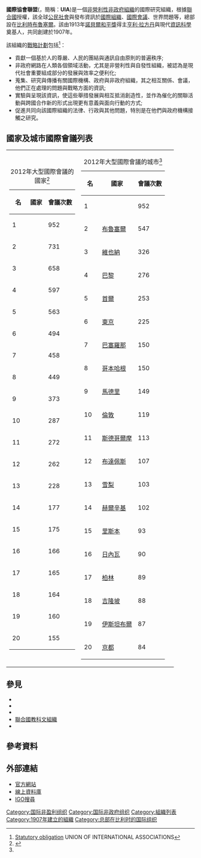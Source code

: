 {{Infobox Non-profit
| Non-profit_name = 國際協會聯盟
| Non-profit_logo = File:UIA_logo.png
| Non-profit_type = 研究組織
| founded_date = 1907年
| founder = 
| location = {{Flagicon|Belgium}} [[布魯塞爾|布魯塞爾]]
| origins = 
| key_people = 
| area_served = 比利時與世界各地
| focus = 蒐集、研究與傳播
| method = 會議
| revenue = 
| endowment = 
| num_volunteers = 
| num_employees = 
| num_members = 
| owner = 
| Non-profit_slogan = 
| homepage = [http://www.uia.org/ www.uia.org]
| tax_exempt = 
| dissolved = 
| footnotes = 
}}
'''國際協會聯盟'''({{lang-en|Union of International Associations}}，簡稱：'''UIA''')是一個[[非營利|非營利性]][[非政府組織|非政府組織]]的國際研究組織，根據[[聯合國|聯合國]]授權，該全球[[公民社會|公民社會]]與發布資訊於[[國際組織|國際組織]]、[[國際會議|國際會議]]、世界問題等，總部設在[[比利時|比利時]][[布魯塞爾|布魯塞爾]]。該由1913年[[諾貝爾和平獎|諾貝爾和平獎]]得主[[亨利·拉方丹|亨利·拉方丹]]與現代[[資訊科學|資訊科學]]奠基人{{link-en|保羅·奧特勒|Paul Otlet}}，共同創建於1907年。

該組織的[[戰略計劃|戰略計劃]]包括<ref>[http://www.uia.org/archive/diversitas/responsiveness Statutory obligation] {{Wayback|url=http://www.uia.org/archive/diversitas/responsiveness |date=20201025135957 }} UNION OF INTERNATIONAL ASSOCIATIONS</ref>：
*貢獻一個基於人的尊嚴、人民的團結與通訊自由原則的普遍秩序;
*非政府網路在人類各個領域活動，尤其是非營利性與自發性組織，被認為是現代社會重要組成部分的發展與效率之便利化;
*蒐集、研究與傳播有關國際機構、政府與非政府組織，其之相互關係、會議，他們正在處理的問題與戰略方面的資訊;
*實驗與呈現該資訊，使這些舉措發展與相互抵消創造性，並作為催化的關聯活動與跨國合作新的形式出現更有意義與面向行動的方式;
*促進共同向該國際組織的法律、行政與其他問題，特別是在他們與政府機構接觸之研究。

==國家及城市國際會議列表== 
{|
|
{| class="wikitable sortable" style="margin-left:auto;margin-right:auto"
|+2012年大型國際會議的國家<ref name="autogenerated1">{{cite journal |author=www.uia.org |title=UIA International Meetings Statistics for the Year 2012 |url=http://www.headquartersmagazine.com/magazine.aspx?pg=mgz |journal=HQ Europe |volume=56 |page=15 |publisher=HeadQuarters Magazine |date=September 2013 }}</ref>
! style="width:2em;" | 名 !! 國家 !! 會議次數
|-
|1||{{flagcountry|Singapore}}||952
|-
|2||{{flagcountry|Japan}}||731
|-
|3||{{flagcountry|United States}}||658
|-
|4||{{flagcountry|Belgium}}||597
|-
|5||{{flagcountry|South Korea}}||563
|-
|6||{{flagcountry|France}}||494
|-
|7||{{flagcountry|Austria}}||458
|-
|8||{{flagcountry|Spain}}||449
|-
|9||{{flagcountry|Germany}}||373
|-
|10||{{flagcountry|Australia}}||287
|-
|11||{{flagcountry|United Kingdom}}||272
|-
|12||{{flagcountry|Italy}}||262
|-
|13||{{flagcountry|Canada}}||228
|-
|14||{{flagcountry|Netherlands}}||177
|-
|15||{{flagcountry|Denmark}}||175
|-
|16||{{flagcountry|Switzerland}}||166
|-
|17||{{flagcountry|Sweden}}||165
|-
|18||{{flagcountry|Norway}}||164
|-
|19||{{flagcountry|Finland}}||160
|-
|20||{{flagcountry|China}}||155
|}
|
{| class="wikitable sortable" style="margin-left:auto;margin-right:auto"
|+2012年大型國際會議的城市<ref name="autogenerated1"/>
! style="width:2em;" | 名 !! 國家 !! 會議次數
|-
|1||{{flagcountry|Singapore}}||952
|-
|2||{{Flagicon|Belgium}} [[布魯塞爾|布魯塞爾]]||547
|-
|3||{{Flagicon|Austria}} [[維也納|維也納]]||326
|-
|4||{{Flagicon|France}} [[巴黎|巴黎]]||276
|-
|5||{{Flagicon|South Korea}} [[首爾|首爾]]||253
|-
|6||{{Flagicon|Japan}} [[東京|東京]]||225
|-
|7||{{Flagicon|Spain}} [[巴塞羅那|巴塞羅那]]||150
|-
|8||{{Flagicon|Denmark}} [[哥本哈根|哥本哈根]]||150
|-
|9||{{Flagicon|Spain}} [[馬德里|馬德里]]||149
|-
|10||{{Flagicon|United Kingdom}} [[倫敦|倫敦]]||119
|-
|11||{{Flagicon|Sweden}} [[斯德哥爾摩|斯德哥爾摩]]||113
|-
|12||{{Flagicon|Hungary}} [[布達佩斯|布達佩斯]]||107
|-
|13||{{Flagicon|Australia}} [[悉尼|雪梨]]||103
|-
|14||{{Flagicon|Finland}} [[赫爾辛基|赫爾辛基]]||102
|-
|15||{{Flagicon|Portugal}} [[里斯本|里斯本]]||93
|-
|16||{{Flagicon|Switzerland}} [[日內瓦|日內瓦]]||90
|-
|17||{{Flagicon|Germany}} [[柏林|柏林]]||89
|-
|18||{{Flagicon|Malaysia}} [[吉隆坡|吉隆坡]]||88
|-
|19||{{Flagicon|Turkey}} [[伊斯坦布爾|伊斯坦布爾]]||87
|-
|20||{{Flagicon|Japan}} [[京都|京都]]||84
|}
|
|}

==參見==
*{{link-en|世界問題與人類潛能百科全書|Encyclopedia of World Problems and Human Potential}}
*{{link-en|國際組織年鑑|Yearbook of International Organizations}}
*{{link-en|國際會議行事曆|International Congress Calendar}}
*[[聯合國教科文組織|聯合國教科文組織]]
*{{link-en|智力合作國際委員會|International Committee on Intellectual Cooperation}}

==參考資料==
{{Reflist}}

==外部連結==
*[http://www.uia.org/ 官方網站] {{Wayback|url=http://www.uia.org/ |date=20210114181408 }}{{en}}
*[http://www.uia.be/s 線上資料庫] {{Wayback|url=http://www.uia.be/s |date=20171022155334 }}{{en}}
*[http://www.igo-search.org/ IGO搜尋]{{en}}

{{Authority control}}
[[Category:国际非盈利组织|Category:国际非盈利组织]]
[[Category:国际非政府组织|Category:国际非政府组织]]
[[Category:組織列表|Category:組織列表]]
[[Category:1907年建立的組織|Category:1907年建立的組織]]
[[Category:总部在比利时的国际组织|Category:总部在比利时的国际组织]]